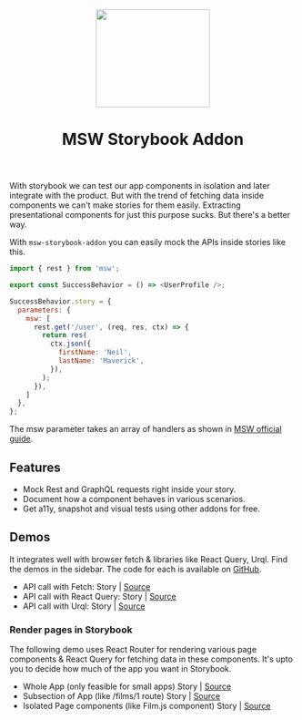 
<Meta title="Guides/Introduction" />

<header className="introduction-header">
  <img src="https://msw-sb.netlify.app/logo.png" width="200" height="172" />
  <h1>MSW Storybook Addon</h1>
</header>

With storybook we can test our app components in isolation and later integrate with the product. But with the trend of fetching data inside components we can't make stories for them easily. Extracting presentational components for just this purpose sucks. But there's a better way.

With `msw-storybook-addon` you can easily mock the APIs inside stories like this.

```js
import { rest } from 'msw';

export const SuccessBehavior = () => <UserProfile />;

SuccessBehavior.story = {
  parameters: {
    msw: [
      rest.get('/user', (req, res, ctx) => {
        return res(
          ctx.json({
            firstName: 'Neil',
            lastName: 'Maverick',
          }),
        );
      }),
    ]
  },
};
```

The msw parameter takes an array of handlers as shown in [MSW official guide](https://mswjs.io/docs/getting-started/mocks/rest-api).

## Features

* Mock Rest and GraphQL requests right inside your story.
* Document how a component behaves in various scenarios.
* Get a11y, snapshot and visual tests using other addons for free.

## Demos
It integrates well with browser fetch & libraries like React Query, Urql. Find the demos in the sidebar.
The code for each is available on [GitHub](https://github.com/itaditya/msw-storybook-addon).

* API call with Fetch: <LinkTo className="introduction-demo-link" kind="Demos/Fetch" story="mocked-success">Story</LinkTo> | [Source](https://github.com/itaditya/msw-storybook-addon/blob/master/packages/docs/src/demos/fetch/App.stories.js)
* API call with React Query: <LinkTo className="introduction-demo-link" kind="Demos/React Query" story="mocked-success">Story</LinkTo> | [Source](https://github.com/itaditya/msw-storybook-addon/blob/master/packages/docs/src/demos/react-query/App.stories.js)
* API call with Urql: <LinkTo className="introduction-demo-link" kind="Demos/Urql" story="mocked-success">Story</LinkTo> | [Source](https://github.com/itaditya/msw-storybook-addon/blob/master/packages/docs/src/demos/urql/App.stories.js)

### Render pages in Storybook
The following demo uses React Router for rendering various page components & React Query for fetching data in these components. It's upto you to decide how much of the app you want in Storybook.

* Whole App (only feasible for small apps) <LinkTo className="introduction-demo-link" kind="Demos/React Router + RQ" story="mocked-app">Story</LinkTo> | [Source](https://github.com/itaditya/msw-storybook-addon/blob/master/packages/docs/src/demos/react-router-react-query/App.stories.js)
* Subsection of App (like /films/1 route) <LinkTo className="introduction-demo-link" kind="Demos/React Router + RQ" story="mocked-film-subsection">Story</LinkTo> | [Source](https://github.com/itaditya/msw-storybook-addon/blob/master/packages/docs/src/demos/react-router-react-query/App.stories.js)
* Isolated Page components (like Film.js component) <LinkTo className="introduction-demo-link" kind="Demos/React Router + RQ/Page Stories/Film" story="mocked-success">Story</LinkTo> | [Source](https://github.com/itaditya/msw-storybook-addon/blob/master/packages/docs/src/demos/react-router-react-query/pages/film/Film.stories.js)
